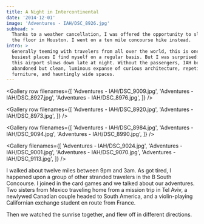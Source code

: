 ```yaml
---
title: A Night in Intercontinental
date: '2014-12-01'
image: 'Adventures - IAH/DSC_8926.jpg'
subhead: >
  Thanks to a weather cancellation, I was offered the opportunity to sleep on
  the floor in Houston. I went on a ten mile concourse hike instead.
intro: >
  Generally teeming with travelers from all over the world, this is one of the
  busiest places I find myself on a regular basis. But I was surprised: even
  this airport slows down late at night. Without the passengers, IAH becomes an
  abandoned but clean, luminous expanse of curious architecture, repetitive
  furniture, and hauntingly wide spaces.
---
```



<Photo filename="Adventures - IAH/DSC_8946.jpg" />

<Gallery row filenames={[
  'Adventures - IAH/DSC_9009.jpg',
  'Adventures - IAH/DSC_8927.jpg',
  'Adventures - IAH/DSC_8976.jpg',
]} />

<Gallery row filenames={[
  'Adventures - IAH/DSC_8920.jpg',
  'Adventures - IAH/DSC_8973.jpg',
]} />

<Gallery row filenames={[
  'Adventures - IAH/DSC_8984.jpg',
  'Adventures - IAH/DSC_9094.jpg',
  'Adventures - IAH/DSC_8990.jpg',
]} />

<Photo filename="Adventures - IAH/DSC_9132.jpg" />

<Gallery filenames={[
  'Adventures - IAH/DSC_9024.jpg',
  'Adventures - IAH/DSC_9001.jpg',
  'Adventures - IAH/DSC_9070.jpg',
  'Adventures - IAH/DSC_9113.jpg',
]} />

<Story filename="Adventures - IAH/DSC_9148.jpg" copy="right">

  I walked about twelve miles between 9pm and 3am. As got tired, I
  happened upon a group of other stranded travelers in the B South
  Concourse. I joined in the card games and we talked about our
  adventures. Two sisters from Mexico traveling home from a mission
  trip in Tel Aviv, a newlywed Canadian couple headed to South America,
  and a violin-playing Californian exchange student en route from France.

  Then we watched the sunrise together, and flew off in different directions.

</Story>

<Photo filename="Adventures - IAH/DSC_9152.jpg" />

